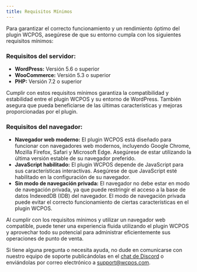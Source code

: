 ```yaml
---
title: Requisitos Mínimos
---
```


Para garantizar el correcto funcionamiento y un rendimiento óptimo del plugin WCPOS, asegúrese de que su entorno cumpla con los siguientes requisitos mínimos:

### Requisitos del servidor:

- **WordPress:** Versión 5.6 o superior
- **WooCommerce:** Versión 5.3 o superior
- **PHP:** Versión 7.2 o superior

Cumplir con estos requisitos mínimos garantiza la compatibilidad y estabilidad entre el plugin WCPOS y su entorno de WordPress. También asegura que pueda beneficiarse de las últimas características y mejoras proporcionadas por el plugin.

### Requisitos del navegador:

- **Navegador web moderno:** El plugin WCPOS está diseñado para funcionar con navegadores web modernos, incluyendo Google Chrome, Mozilla Firefox, Safari y Microsoft Edge. Asegúrese de estar utilizando la última versión estable de su navegador preferido.
- **JavaScript habilitado:** El plugin WCPOS depende de JavaScript para sus características interactivas. Asegúrese de que JavaScript esté habilitado en la configuración de su navegador.
- **Sin modo de navegación privada:** El navegador no debe estar en modo de navegación privada, ya que puede restringir el acceso a la base de datos IndexedDB (IDB) del navegador. El modo de navegación privada puede evitar el correcto funcionamiento de ciertas características en el plugin WCPOS.

Al cumplir con los requisitos mínimos y utilizar un navegador web compatible, puede tener una experiencia fluida utilizando el plugin WCPOS y aprovechar todo su potencial para administrar eficientemente sus operaciones de punto de venta.

Si tiene alguna pregunta o necesita ayuda, no dude en comunicarse con nuestro equipo de soporte publicándolas en el [chat de Discord](https://wcpos.com/discord) o enviándolas por correo electrónico a support@wcpos.com.